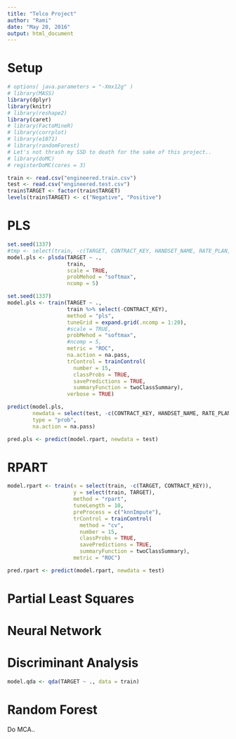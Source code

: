 ```yaml
---
title: "Telco Project"
author: "Rami"
date: "May 20, 2016"
output: html_document
---
```


# Setup

```r
# options( java.parameters = "-Xmx12g" )
# library(MASS)
library(dplyr)
library(knitr)
# library(reshape2)
library(caret)
# library(FactoMineR)
# library(corrplot)
# library(e1071)
# library(randomForest)
# Let's not thrash my SSD to death for the sake of this project..
# library(doMC)
# registerDoMC(cores = 3)
```

```r
train <- read.csv("engineered.train.csv")
test <- read.csv("engineered.test.csv")
train$TARGET <- factor(train$TARGET)
levels(train$TARGET) <- c("Negative", "Positive")
```

# PLS

```r
set.seed(1337)
#tmp <- select(train, -c(TARGET, CONTRACT_KEY, HANDSET_NAME, RATE_PLAN, GENDER, VALUE_SEGMENT)) %>% as.matrix
model.pls <- plsda(TARGET ~ .,
                   train,
                   scale = TRUE,
                   probMehod = "softmax",
                   ncomp = 5)
```

```r
set.seed(1337)
model.pls <- train(TARGET ~ .,
                   train %>% select(-CONTRACT_KEY),
                   method = "pls",
                   tuneGrid = expand.grid(.ncomp = 1:20),
                   #scale = TRUE,
                   probMehod = "softmax",
                   #ncomp = 5,
                   metric = "ROC",
                   na.action = na.pass,
                   trControl = trainControl(
                     number = 15,
                     classProbs = TRUE,
                     savePredictions = TRUE,
                     summaryFunction = twoClassSummary),
                   verbose = TRUE)
```

```r
predict(model.pls,
        newdata = select(test, -c(CONTRACT_KEY, HANDSET_NAME, RATE_PLAN, GENDER, VALUE_SEGMENT)),
        type = "prob",
        na.action = na.pass)
```

```r
pred.pls <- predict(model.rpart, newdata = test)
```


# RPART

```r
model.rpart <- train(x = select(train, -c(TARGET, CONTRACT_KEY)),
                     y = select(train, TARGET),
                     method = "rpart",
                     tuneLength = 10,
                     preProcess = c("knnImpute"),
                     trControl = trainControl(
                       method = "cv",
                       number = 15,
                       classProbs = TRUE,
                       savePredictions = TRUE,
                       summaryFunction = twoClassSummary),
                     metric = "ROC")
```

```r
pred.rpart <- predict(model.rpart, newdata = test)
```

# Partial Least Squares

# Neural Network

# Discriminant Analysis

```r
model.qda <- qda(TARGET ~ ., data = train)
```

# Random Forest

Do MCA..
